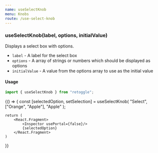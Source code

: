```yaml
---
name: useSelectKnob
menu: Knobs
route: /use-select-knob
---
```



### useSelectKnob(label, options, initialValue)

Displays a select box with options.

- `label` - A label for the select box
- `options` - A array of strings or numbers which should be displayed as options
- `initialValue` - A value from the options array to use as the initial value

#### Usage

```javascript
import { useSelectKnob } from "retoggle";
```

<Playground>
{() => {
     const [selectedOption, setSelection] = useSelectKnob(
        "Select",
        ["Orange", "Apple"],
        "Apple"
    );

    return (
        <React.Fragment>
            <Inspector usePortal={false}/>
            {selectedOption}
        </React.Fragment>
    )

}}

</Playground>
